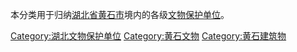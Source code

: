 本分类用于归纳[[湖北省|湖北省]][[黄石市|黄石市]]境内的各级[[文物保护单位|文物保护单位]]。

[[Category:湖北文物保护单位|Category:湖北文物保护单位]]
[[Category:黄石文物|Category:黄石文物]]
[[Category:黄石建筑物|Category:黄石建筑物]]